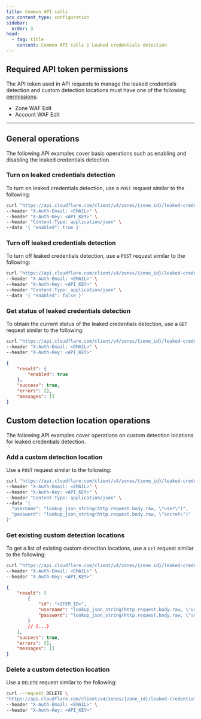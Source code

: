 ```yaml
---
title: Common API calls
pcx_content_type: configuration
sidebar:
  order: 3
head:
  - tag: title
    content: Common API calls | Leaked credentials detection
---
```


## Required API token permissions

The API token used in API requests to manage the leaked credentials detection and custom detection locations must have one of the following [permissions](/fundamentals/api/reference/permissions/):

- Zone WAF Edit
- Account WAF Edit

---

## General operations

The following API examples cover basic operations such as enabling and disabling the leaked credentials detection.

### Turn on leaked credentials detection

To turn on leaked credentials detection, use a `POST` request similar to the following:

```bash
curl "https://api.cloudflare.com/client/v4/zones/{zone_id}/leaked-credential-checks" \
--header "X-Auth-Email: <EMAIL>" \
--header "X-Auth-Key: <API_KEY>" \
--header "Content-Type: application/json" \
--data '{ "enabled": true }'
```

### Turn off leaked credentials detection

To turn off leaked credentials detection, use a `POST` request similar to the following:

```bash
curl "https://api.cloudflare.com/client/v4/zones/{zone_id}/leaked-credential-checks" \
--header "X-Auth-Email: <EMAIL>" \
--header "X-Auth-Key: <API_KEY>" \
--header "Content-Type: application/json" \
--data '{ "enabled": false }'
```

### Get status of leaked credentials detection

To obtain the current status of the leaked credentials detection, use a `GET` request similar to the following:

```bash
curl "https://api.cloudflare.com/client/v4/zones/{zone_id}/leaked-credential-checks" \
--header "X-Auth-Email: <EMAIL>" \
--header "X-Auth-Key: <API_KEY>"
```

```json output
{
	"result": {
		"enabled": true
	},
	"success": true,
	"errors": [],
	"messages": []
}
```

## Custom detection location operations

The following API examples cover operations on custom detection locations for leaked credentials detection.

### Add a custom detection location

Use a `POST` request similar to the following:

```bash
curl "https://api.cloudflare.com/client/v4/zones/{zone_id}/leaked-credential-checks/detections" \
--header "X-Auth-Email: <EMAIL>" \
--header "X-Auth-Key: <API_KEY>" \
--header "Content-Type: application/json" \
--data '{
  "username": "lookup_json_string(http.request.body.raw, \"user\")",
  "password": "lookup_json_string(http.request.body.raw, \"secret\")"
}'
```

### Get existing custom detection locations

To get a list of existing custom detection locations, use a `GET` request similar to the following:

```bash
curl "https://api.cloudflare.com/client/v4/zones/{zone_id}/leaked-credential-checks/detections" \
--header "X-Auth-Email: <EMAIL>" \
--header "X-Auth-Key: <API_KEY>"
```

```json output
{
	"result": [
		{
			"id": "<ITEM_ID>",
			"username": "lookup_json_string(http.request.body.raw, \"user\")",
			"password": "lookup_json_string(http.request.body.raw, \"secret\")"
		}
		// (...)
	],
	"success": true,
	"errors": [],
	"messages": []
}
```

### Delete a custom detection location

Use a `DELETE` request similar to the following:

```bash
curl --request DELETE \
"https://api.cloudflare.com/client/v4/zones/{zone_id}/leaked-credential-checks/detections/{item_id}" \
--header "X-Auth-Email: <EMAIL>" \
--header "X-Auth-Key: <API_KEY>"
```
